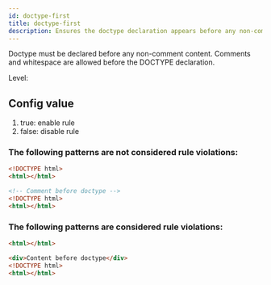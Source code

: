 ```yaml
---
id: doctype-first
title: doctype-first
description: Ensures the doctype declaration appears before any non-comment content in HTML documents.
---
```


Doctype must be declared before any non-comment content. Comments and whitespace are allowed before the DOCTYPE declaration.

Level: <Badge text="Error" variant="danger" />

## Config value

1. true: enable rule
2. false: disable rule


### The following patterns are **not** considered rule violations:

```html
<!DOCTYPE html>
<html></html>
```

```html
<!-- Comment before doctype -->
<!DOCTYPE html>
<html></html>
```

### The following patterns are considered rule violations:

```html
<html></html>
```

```html
<div>Content before doctype</div>
<!DOCTYPE html>
<html></html>
```
